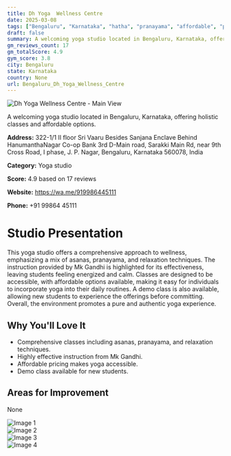 ```yaml
---
title: Dh Yoga  Wellness Centre
date: 2025-03-08
tags: ["Bengaluru", "Karnataka", "hatha", "pranayama", "affordable", "pure yoga", "Bengaluru"]  
draft: false
summary: A welcoming yoga studio located in Bengaluru, Karnataka, offering holistic classes and affordable options.
gm_reviews_count: 17
gm_totalScore: 4.9
gym_score: 3.8
city: Bengaluru
state: Karnataka
country: None
url: Bengaluru_Dh_Yoga_Wellness_Centre
---
```


<div className="aspect-[16/9] relative my-8">
  <img 
    src="https://lh5.googleusercontent.com/p/AF1QipPoQoLGkRmF7l-61EiSZExqmCoJhX8x3Zw3ZNYr=w1920-h1080-k-no"
    alt="Dh Yoga  Wellness Centre - Main View"
    className="object-cover absolute inset-0 w-full h-full rounded-lg"
  />
</div>

A welcoming yoga studio located in Bengaluru, Karnataka, offering holistic classes and affordable options.

**Address:** 322-1/1 II floor Sri Vaaru Besides Sanjana Enclave Behind HanumanthaNagar Co-op Bank 3rd D-Main road, Sarakki Main Rd, near 9th Cross Road, I phase, J. P. Nagar, Bengaluru, Karnataka 560078, India

**Category:** Yoga studio

**Score:** 4.9 based on 17 reviews

**Website:** https://wa.me/919986445111

**Phone:** +91 99864 45111

# Studio Presentation

This yoga studio offers a comprehensive approach to wellness, emphasizing a mix of asanas, pranayama, and relaxation techniques. The instruction provided by Mk Gandhi is highlighted for its effectiveness, leaving students feeling energized and calm. Classes are designed to be accessible, with affordable options available, making it easy for individuals to incorporate yoga into their daily routines. A demo class is also available, allowing new students to experience the offerings before committing. Overall, the environment promotes a pure and authentic yoga experience.



## Why You'll Love It

- Comprehensive classes including asanas, pranayama, and relaxation techniques.
- Highly effective instruction from Mk Gandhi.
- Affordable pricing makes yoga accessible.
- Demo class available for new students.

## Areas for Improvement

None

<div className="grid grid-cols-1 xl:grid-cols-2 gap-4 my-8">
<div className="aspect-[4/3] relative"><img src="https://lh5.googleusercontent.com/p/AF1QipMMaB5UXJmjZq4nJZs4so_OgiosYhpCX6V5W2Q-=w1920-h1080-k-no" alt="Image 1" className="object-cover absolute inset-0 w-full h-full rounded-lg" /></div>
<div className="aspect-[4/3] relative"><img src="https://lh5.googleusercontent.com/p/AF1QipN-vEVy-kBZGin8px8Ah4fgiU-ZbWTv44HypIy7=w1920-h1080-k-no" alt="Image 2" className="object-cover absolute inset-0 w-full h-full rounded-lg" /></div>
<div className="aspect-[4/3] relative"><img src="https://lh5.googleusercontent.com/p/AF1QipOTitxlqAY38a325m9SSxqSAgYte8OvD_mwvQi1=w1920-h1080-k-no" alt="Image 3" className="object-cover absolute inset-0 w-full h-full rounded-lg" /></div>
<div className="aspect-[4/3] relative"><img src="https://lh5.googleusercontent.com/p/AF1QipOUS1EgekLv30TKO5PulteZt67jMdnTG6MDYgmZ=w1920-h1080-k-no" alt="Image 4" className="object-cover absolute inset-0 w-full h-full rounded-lg" /></div>
</div>